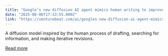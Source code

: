 ```yaml
---
title: "Google’s new diffusion AI agent mimics human writing to improve enterprise research"
date: "2025-08-06T17:33:55.000Z"
link: "https://venturebeat.com/ai/googles-new-diffusion-ai-agent-mimics-human-writing-to-improve-enterprise-research/"
---
```


A diffusion model inspired by the human process of drafting, searching for information, and making iterative revisions.

[Read more](https://venturebeat.com/ai/googles-new-diffusion-ai-agent-mimics-human-writing-to-improve-enterprise-research/)
